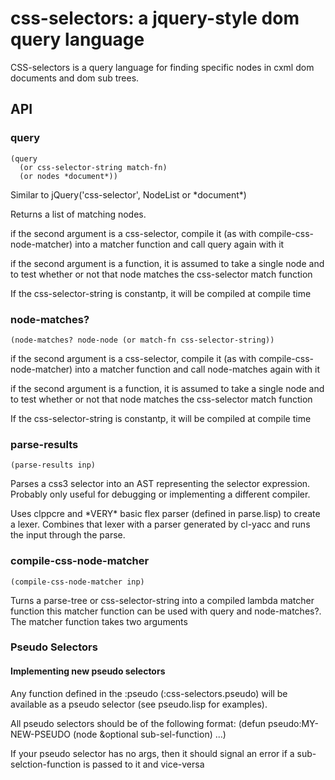 = css-selectors: a jquery-style dom query language =

CSS-selectors is a query language for finding specific nodes in cxml
dom documents and dom sub trees.

== API ==

=== query ===

 (query 
   (or css-selector-string match-fn)
   (or nodes *document*))

Similar to jQuery('css-selector', NodeList or *document*)

Returns a list of matching nodes. 

if the second argument is a css-selector, compile it (as with compile-css-node-matcher)
into a matcher function and call query again with it

if the second argument is a function, it is assumed to take a single node
and to test whether or not that node matches the css-selector match function

If the css-selector-string is constantp, it will be compiled at compile time


=== node-matches? ===

 (node-matches? node-node (or match-fn css-selector-string))

if the second argument is a css-selector, compile it (as with compile-css-node-matcher)
into a matcher function and call node-matches again with it

if the second argument is a function, it is assumed to take a single node
and to test whether or not that node matches the css-selector match function

If the css-selector-string is constantp, it will be compiled at compile time

=== parse-results ===

 (parse-results inp)

Parses a css3 selector into an AST representing the selector expression.
Probably only useful for debugging or implementing a different compiler.  

Uses clppcre and *VERY* basic flex parser (defined in parse.lisp) to
create a lexer.  Combines that lexer with a parser generated by
cl-yacc and runs the input through the parse.

=== compile-css-node-matcher === 

 (compile-css-node-matcher inp)

Turns a parse-tree or css-selector-string into a compiled lambda
matcher function this matcher function can be used with query and
node-matches?.  The matcher function takes two arguments

=== Pseudo Selectors ===

==== Implementing new pseudo selectors ====

Any function defined in the :pseudo (:css-selectors.pseudo) will be
available as a pseudo selector (see pseudo.lisp for examples).

All pseudo selectors should be of the following format:
(defun pseudo:MY-NEW-PSEUDO (node &optional sub-sel-function) ...)

If your pseudo selector has no args, then it should signal an error if
a sub-selction-function is passed to it and vice-versa


